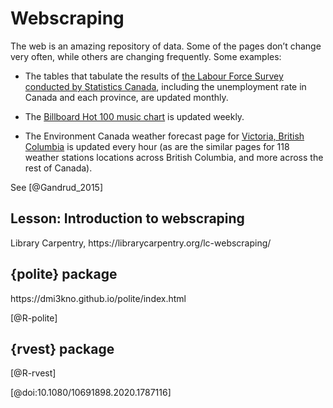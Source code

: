 # Webscraping {#webscraping}

The web is an amazing repository of data. Some of the pages don't change very often, while others are changing frequently. Some examples:

* The tables that tabulate the results of [the Labour Force Survey conducted by Statistics Canada](https://www150.statcan.gc.ca/n1/en/type/data?subject_levels=14&sourcecode=3701&freq=6#tables), including the unemployment rate in Canada and each province, are updated monthly.

* The [Billboard Hot 100 music chart](https://www.billboard.com/charts/hot-100) is updated weekly.

* The Environment Canada weather forecast page for [Victoria, British Columbia](https://weather.gc.ca/past_conditions/index_e.html?station=yyj) is updated every hour (as are the similar pages for 118 weather stations locations across British Columbia, and more across the rest of Canada). 



See [@Gandrud_2015]


## Lesson: Introduction to webscraping

Library Carpentry, https://librarycarpentry.org/lc-webscraping/


## {polite} package

https://dmi3kno.github.io/polite/index.html

[@R-polite]



## {rvest} package

[@R-rvest]


[@doi:10.1080/10691898.2020.1787116]


